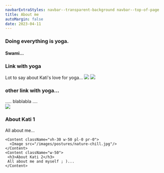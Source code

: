 ```yaml
---
navbarExtraStyles: navbar--transparent-background navbar--top-of-page
title: About me
autoMargin: false
date: 2023-04-11
---
```

<Section>  
  <ContentWithBackground src="/images/postures/meditation.jpg" className="vh-100 w-100">

  <SectionFooter>    
    <div className="quote">
          <div className="quote__content">
            <h3>
              Doing everything is yoga.
            </h3>
            <h4 className="text--light text--italic">Swami...</h4>
          </div>
        </div>
    </SectionFooter>
  </ContentWithBackground>
  
</Section>

<Section className="section--auto-margin">  
  <Content className="vh-100 w-50">
     <h3>Link with yoga</h3>
    Lot to say about Kati's love for yoga...
  </Content>
  
  <Content className="vh-100 pl-0 pr-0">
  <Image src="/images/postures/nature-chill.jpg"/>
  </Content>
  
  <Content className="vh-100 pl-0 pr-0">
  <Image src="/images/postures/nature-chill.jpg" />
  </Content>

  <Content className="vh-100">
     <h3> other link with yoga... </h3>
     ..... blablabla ....
     </Content>
  
</Section>

<Section className="section--auto-margin pb-3">  
    <Content className="vh-30 w-50 pl-0 pr-0">
      <Image src="/images/postures/nature-chill.jpg"/>
    </Content>    
    <Content className="w-50">
     <h3>About Kati 1</h3>
     All about me...
    </Content>
    
    <Content className="vh-30 w-50 pl-0 pr-0">
      <Image src="/images/postures/nature-chill.jpg"/>
    </Content>    
    <Content className="w-50">
     <h3>About Kati 2</h3>
     All about me and myself ; )...
    </Content>

</Section>